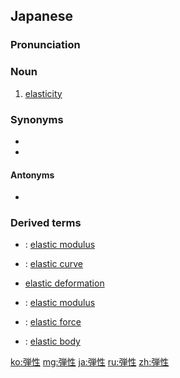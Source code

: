 {{also|弹性}}
==Japanese==
{{ja-kanjitab|だん|せい|yomi=o}}

===Pronunciation===
{{ja-pron|だんせい|yomi=o}}

===Noun===
{{ja-noun|だんせい|kyu=彈性}}

# [[elasticity]]

===Synonyms===
* {{ja-r|弾力|だんりょく}}
* {{ja-r|柔軟性|じゅうなんせい}}

====Antonyms====
* {{ja-r|硬質|こうしつ}}

===Derived terms===
{{top2}}
* {{ja-r|弾性係数|だんせいけいすう}}: [[elastic modulus]]
* {{ja-r|弾性曲線|だんせいきょくせん}}: [[elastic curve]]
* {{ja-r|弾性変形|だんせいへんけい}}[[elastic deformation]]
{{mid2}}
* {{ja-r|弾性率|だんせいりつ}}: [[elastic modulus]]
* {{ja-r|弾性力|だんせいりょく}}: [[elastic force]]
* {{ja-r|弾性体|だんせいたい}}: [[elastic body]]
{{bottom}}

[[ko:弾性]]
[[mg:弾性]]
[[ja:弾性]]
[[ru:弾性]]
[[zh:弾性]]